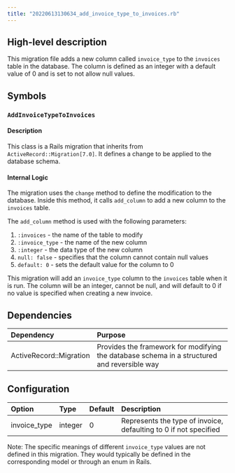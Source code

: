 ```yaml
---
title: "20220613130634_add_invoice_type_to_invoices.rb"
---
```


## High-level description
This migration file adds a new column called `invoice_type` to the `invoices` table in the database. The column is defined as an integer with a default value of 0 and is set to not allow null values.

## Symbols

### `AddInvoiceTypeToInvoices`
#### Description
This class is a Rails migration that inherits from `ActiveRecord::Migration[7.0]`. It defines a change to be applied to the database schema.

#### Internal Logic
The migration uses the `change` method to define the modification to the database. Inside this method, it calls `add_column` to add a new column to the `invoices` table.

The `add_column` method is used with the following parameters:
1. `:invoices` - the name of the table to modify
2. `:invoice_type` - the name of the new column
3. `:integer` - the data type of the new column
4. `null: false` - specifies that the column cannot contain null values
5. `default: 0` - sets the default value for the column to 0

This migration will add an `invoice_type` column to the `invoices` table when it is run. The column will be an integer, cannot be null, and will default to 0 if no value is specified when creating a new invoice.

## Dependencies
| Dependency | Purpose |
|:-----------|:--------|
| ActiveRecord::Migration | Provides the framework for modifying the database schema in a structured and reversible way |

## Configuration
| Option | Type | Default | Description |
|:-------|:-----|:--------|:------------|
| invoice_type | integer | 0 | Represents the type of invoice, defaulting to 0 if not specified |

Note: The specific meanings of different `invoice_type` values are not defined in this migration. They would typically be defined in the corresponding model or through an enum in Rails.